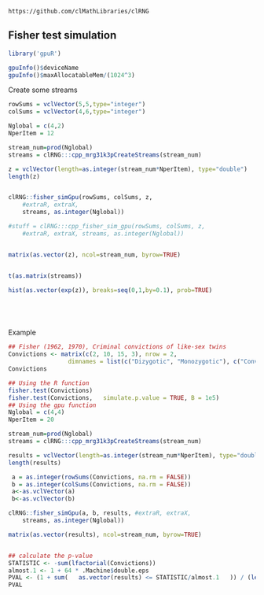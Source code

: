 <!--
%\VignetteEngine{knitr::knitr}
%\VignetteIndexEntry{Fisher test}
-->

`https://github.com/clMathLibraries/clRNG`


## Fisher test simulation

```r
library('gpuR')
```

```r
gpuInfo()$deviceName
gpuInfo()$maxAllocatableMem/(1024^3)
```


Create some streams
```r

rowSums = vclVector(5,5,type="integer")
colSums = vclVector(4,6,type="integer")

Nglobal = c(4,2)
NperItem = 12

stream_num=prod(Nglobal)
streams = clRNG:::cpp_mrg31k3pCreateStreams(stream_num)

z = vclVector(length=as.integer(stream_num*NperItem), type="double")
length(z)


clRNG::fisher_simGpu(rowSums, colSums, z, 
	#extraR, extraX, 
	streams, as.integer(Nglobal))

#stuff = clRNG:::cpp_fisher_sim_gpu(rowSums, colSums, z, 
	#extraR, extraX, streams, as.integer(Nglobal))


matrix(as.vector(z), ncol=stream_num, byrow=TRUE)


t(as.matrix(streams))

hist(as.vector(exp(z)), breaks=seq(0,1,by=0.1), prob=TRUE)






```



Example
```r
## Fisher (1962, 1970), Criminal convictions of like-sex twins
Convictions <- matrix(c(2, 10, 15, 3), nrow = 2,
	             dimnames = list(c("Dizygotic", "Monozygotic"), c("Convicted", "Not convicted")))
Convictions

## Using the R function 
fisher.test(Convictions)
fisher.test(Convictions,   simulate.p.value = TRUE, B = 1e5)
## Using the gpu function
Nglobal = c(4,4)
NperItem = 20

stream_num=prod(Nglobal)
streams = clRNG:::cpp_mrg31k3pCreateStreams(stream_num)

results = vclVector(length=as.integer(stream_num*NperItem), type="double")
length(results)

 a = as.integer(rowSums(Convictions, na.rm = FALSE))
 b = as.integer(colSums(Convictions, na.rm = FALSE))
 a<-as.vclVector(a)
 b<-as.vclVector(b)

clRNG::fisher_simGpu(a, b, results, #extraR, extraX, 
	streams, as.integer(Nglobal))

matrix(as.vector(results), ncol=stream_num, byrow=TRUE)


## calculate the p-value
STATISTIC <- -sum(lfactorial(Convictions))
almost.1 <- 1 + 64 * .Machine$double.eps
PVAL <- (1 + sum(   as.vector(results) <= STATISTIC/almost.1   )) / (length(results) + 1)
PVAL
```


































